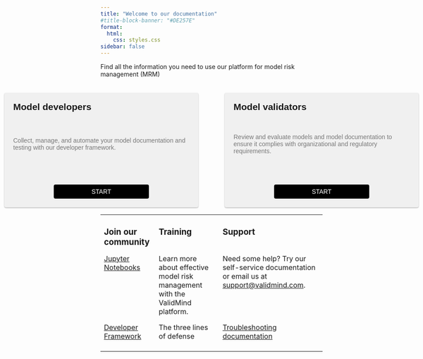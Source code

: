 ```yaml
---
title: "Welcome to our documentation"
#title-block-banner: "#DE257E"
format:
  html:
    css: styles.css
sidebar: false
---
```


Find all the information you need to use our platform for model risk management (MRM)

:::{.column-body-outset}

```{=html}
<!DOCTYPE html>
<html lang="en">
<head>
    <meta charset="UTF-8">
    <meta name="viewport" content="width=device-width, initial-scale=1.0">
    <title>Column Cards</title>
    <style>
        .card-wrapper {
            display: flex;
            justify-content: center;
            padding-top: 20px;
            font-family: Arial, sans-serif;
        }

        .card-container {
            display: flex;
            gap: 60px; /* Add 200% more space between the cards */
        }

.card {
    background-color: #f0f0f0; /* Light grey background */
    padding: 20px;
    border-radius: 4px;
    box-shadow: 0 1px 3px rgba(0, 0, 0, 0.12), 0 1px 2px rgba(0, 0, 0, 0.24);
    width: 400px; /* Reduce the width by 10% */
    min-height: 220px; /* Increased height by 20% */
    display: flex;
    flex-direction: column;
    justify-content: space-between;
    transition: all 0.3s cubic-bezier(.25, .8, .25, 1);
}

        .card:hover {
            box-shadow: 0 14px 28px rgba(0, 0, 0, 0.25), 0 10px 10px rgba(0, 0, 0, 0.22);
        }

        .card h2 {
           font-weight: bold; /* Add this line to bold the text */
          margin: 0 0 10px;
        }

        .card p {
            margin: 0;
            color: #777;
        }

        .start-button {
            display: inline-block;
            background-color: black;
            color: white;
            text-transform: uppercase;
            padding: 8px;
            border-radius: 4px;
            font-size: 14px;
            text-decoration: none;
            width: 50%; /* Reduce the width to 50% */
            text-align: center;
            margin: 30px auto 0; /* Add more whitespace above the buttons */
        }

        .start-button:hover {
            background-color: #444;
            text-decoration: none;
        }

        .column-wrapper {
            display: flex;
            justify-content: center;
            padding-top: 50px;
        }

        .column-container {
            display: flex;
            gap: 60px;
            width: 80%;
        }

        .column {
            flex-grow: 1;
        }

        .column h3 {
            margin: 0 0 10px;
        }
    </style>
</head>
<body>
    <div class="card-wrapper">
        <div class="card-container">
            <div class="card">
                <h2>Model developers</h2>
                <p>Collect, manage, and automate your model documentation and testing with our developer framework.</p>
                <a href="guide/getstarteddeveloper.html" class="start-button">Start</a>
            </div>
            <div class="card">
                <h2>Model validators</h2>
                <p>Review and evaluate models and model documentation to ensure it complies with organizational and regulatory requirements.</p>
                <a href="guide/getstartedvalidator.html" class="start-button">Start</a>
            </div>
        </div>
    </div>
    <div>
</body>
</html>
```


```{=html}
<!DOCTYPE html>
<html>
<head>
	<title>Three-Column Table Example</title>
	<style>
		table {
			border-collapse: collapse;
			width: 100%;
			border: none;
		}
		th, td {
			padding: 8px;
			text-align: left;
			vertical-align: top;
			border-bottom: 1px solid #ddd;
		}
		th {
			background-color: #f2f2f2;
		}
		td:first-child h3,
		td:nth-child(2) h3,
		td:last-child h3 {
			font-weight: bold;
			margin: 0;
			padding-top: 1em;
		}
		td {
			border: none;
		}
	</style>
</head>
<body>
	<table>
		<tbody>
			<tr>
				<td><h3>Join our community</h3></td>
				<td><h3>Training</h3></td>
				<td><h3>Support</h3></td>
			</tr>
			<tr>
				<td><a href="guide/jupyternotebooks.html">Jupyter Notebooks</a></td>
				<td>Learn more about effective model risk management with the ValidMind platform.</td>
				<td>Need some help? Try our self-service documentation or email us at <a href="mailto:support@validmind.com?subject=Support request">support@validmind.com</a>.</td>
			</tr>
			<tr>
				<td><a href="guide/developerframework.html">Developer Framework</a></td>
				<td>The three lines of defense</td>
				<td><a href="guide/support.html">Troubleshooting documentation</a></td>
			</tr>
			<tr>
				<td></td>
				<td></td>
				<td></td>
			</tr>
		</tbody>
	</table>
</body>
</html>
```

:::